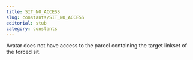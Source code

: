 ```yaml
---
title: SIT_NO_ACCESS
slug: constants/SIT_NO_ACCESS
editorial: stub
category: constants
---
```


<LSLConstant
	name="SIT_NO_ACCESS"
	type="integer"
	value="-6"
/>

Avatar does not have access to the parcel containing the target linkset of the forced sit.
